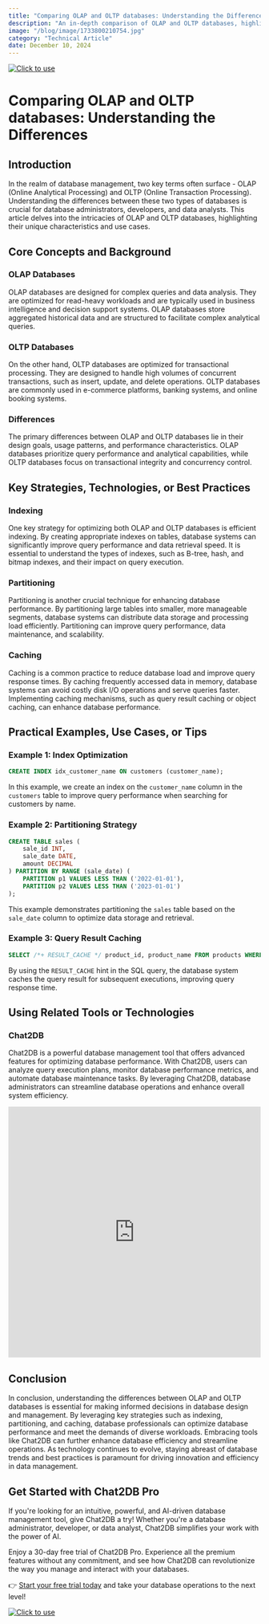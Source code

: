 ```yaml
---
title: "Comparing OLAP and OLTP databases: Understanding the Differences"
description: "An in-depth comparison of OLAP and OLTP databases, highlighting their unique characteristics and use cases."
image: "/blog/image/1733800210754.jpg"
category: "Technical Article"
date: December 10, 2024
---
```

[![Click to use](/image/blog/bg/chat2db1.png)](https://app.chat2db.ai/)
# Comparing OLAP and OLTP databases: Understanding the Differences


<Authors date="December 10, 2024">
  <Author name="Jing" link="https://chat2db.ai" />
</Authors>

## Introduction

In the realm of database management, two key terms often surface - OLAP (Online Analytical Processing) and OLTP (Online Transaction Processing). Understanding the differences between these two types of databases is crucial for database administrators, developers, and data analysts. This article delves into the intricacies of OLAP and OLTP databases, highlighting their unique characteristics and use cases.

## Core Concepts and Background

### OLAP Databases

OLAP databases are designed for complex queries and data analysis. They are optimized for read-heavy workloads and are typically used in business intelligence and decision support systems. OLAP databases store aggregated historical data and are structured to facilitate complex analytical queries.

### OLTP Databases

On the other hand, OLTP databases are optimized for transactional processing. They are designed to handle high volumes of concurrent transactions, such as insert, update, and delete operations. OLTP databases are commonly used in e-commerce platforms, banking systems, and online booking systems.

### Differences

The primary differences between OLAP and OLTP databases lie in their design goals, usage patterns, and performance characteristics. OLAP databases prioritize query performance and analytical capabilities, while OLTP databases focus on transactional integrity and concurrency control.

## Key Strategies, Technologies, or Best Practices

### Indexing

One key strategy for optimizing both OLAP and OLTP databases is efficient indexing. By creating appropriate indexes on tables, database systems can significantly improve query performance and data retrieval speed. It is essential to understand the types of indexes, such as B-tree, hash, and bitmap indexes, and their impact on query execution.

### Partitioning

Partitioning is another crucial technique for enhancing database performance. By partitioning large tables into smaller, more manageable segments, database systems can distribute data storage and processing load efficiently. Partitioning can improve query performance, data maintenance, and scalability.

### Caching

Caching is a common practice to reduce database load and improve query response times. By caching frequently accessed data in memory, database systems can avoid costly disk I/O operations and serve queries faster. Implementing caching mechanisms, such as query result caching or object caching, can enhance database performance.

## Practical Examples, Use Cases, or Tips

### Example 1: Index Optimization

```sql
CREATE INDEX idx_customer_name ON customers (customer_name);
```

In this example, we create an index on the `customer_name` column in the `customers` table to improve query performance when searching for customers by name.

### Example 2: Partitioning Strategy

```sql
CREATE TABLE sales (
    sale_id INT,
    sale_date DATE,
    amount DECIMAL
) PARTITION BY RANGE (sale_date) (
    PARTITION p1 VALUES LESS THAN ('2022-01-01'),
    PARTITION p2 VALUES LESS THAN ('2023-01-01')
);
```

This example demonstrates partitioning the `sales` table based on the `sale_date` column to optimize data storage and retrieval.

### Example 3: Query Result Caching

```sql
SELECT /*+ RESULT_CACHE */ product_id, product_name FROM products WHERE category_id = 1;
```

By using the `RESULT_CACHE` hint in the SQL query, the database system caches the query result for subsequent executions, improving query response time.

## Using Related Tools or Technologies

### Chat2DB

Chat2DB is a powerful database management tool that offers advanced features for optimizing database performance. With Chat2DB, users can analyze query execution plans, monitor database performance metrics, and automate database maintenance tasks. By leveraging Chat2DB, database administrators can streamline database operations and enhance overall system efficiency.

<iframe width="100%" height="500" src="https://www.youtube.com/embed/bsg3yF7al_I?si=60QprvANg_nd1U-8" title="YouTube video player" frameborder="0" allow="accelerometer; autoplay; clipboard-write; encrypted-media; gyroscope; picture-in-picture; web-share" referrerpolicy="strict-origin-when-cross-origin" allowfullscreen></iframe>

## Conclusion

In conclusion, understanding the differences between OLAP and OLTP databases is essential for making informed decisions in database design and management. By leveraging key strategies such as indexing, partitioning, and caching, database professionals can optimize database performance and meet the demands of diverse workloads. Embracing tools like Chat2DB can further enhance database efficiency and streamline operations. As technology continues to evolve, staying abreast of database trends and best practices is paramount for driving innovation and efficiency in data management.


## Get Started with Chat2DB Pro

If you're looking for an intuitive, powerful, and AI-driven database management tool, give Chat2DB a try! Whether you're a database administrator, developer, or data analyst, Chat2DB simplifies your work with the power of AI.

Enjoy a 30-day free trial of Chat2DB Pro. Experience all the premium features without any commitment, and see how Chat2DB can revolutionize the way you manage and interact with your databases.

👉 [Start your free trial today](https://app.chat2db.ai/) and take your database operations to the next level!

[![Click to use](/image/blog/bg/chat2db.jpg)](https://app.chat2db.ai/)